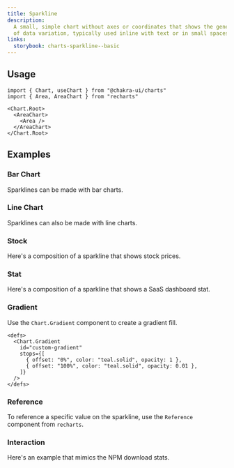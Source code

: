 ```yaml
---
title: Sparkline
description:
  A small, simple chart without axes or coordinates that shows the general shape
  of data variation, typically used inline with text or in small spaces
links:
  storybook: charts-sparkline--basic
---
```


<ExampleTabs name="charts/sparkline-basic" />

## Usage

```tsx
import { Chart, useChart } from "@chakra-ui/charts"
import { Area, AreaChart } from "recharts"
```

```tsx
<Chart.Root>
  <AreaChart>
    <Area />
  </AreaChart>
</Chart.Root>
```

## Examples

### Bar Chart

Sparklines can be made with bar charts.

<ExampleTabs name="charts/sparkline-bar-chart" />

### Line Chart

Sparklines can also be made with line charts.

<ExampleTabs name="charts/sparkline-line-chart" />

### Stock

Here's a composition of a sparkline that shows stock prices.

<ExampleTabs name="charts/sparkline-composition-stock" />

### Stat

Here's a composition of a sparkline that shows a SaaS dashboard stat.

<ExampleTabs name="charts/sparkline-composition-stat" />

### Gradient

Use the `Chart.Gradient` component to create a gradient fill.

```tsx {4-7}
<defs>
  <Chart.Gradient
    id="custom-gradient"
    stops={[
      { offset: "0%", color: "teal.solid", opacity: 1 },
      { offset: "100%", color: "teal.solid", opacity: 0.01 },
    ]}
  />
</defs>
```

<ExampleTabs name="charts/sparkline-with-gradient" />

### Reference

To reference a specific value on the sparkline, use the `Reference` component
from `recharts`.

<ExampleTabs name="charts/sparkline-with-reference" />

### Interaction

Here's an example that mimics the NPM download stats.

<ExampleTabs name="charts/sparkline-with-interaction" />
